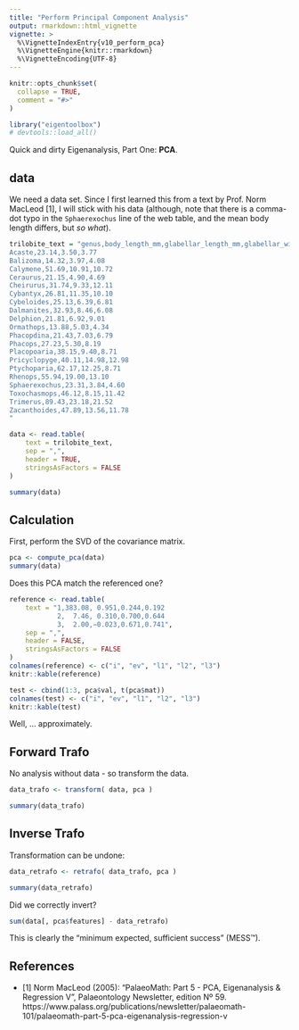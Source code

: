 ```yaml
---
title: "Perform Principal Component Analysis"
output: rmarkdown::html_vignette
vignette: >
  %\VignetteIndexEntry{v10_perform_pca}
  %\VignetteEngine{knitr::rmarkdown}
  %\VignetteEncoding{UTF-8}
---
```


```r
knitr::opts_chunk$set(
  collapse = TRUE,
  comment = "#>"
)
```

```r
library("eigentoolbox")
# devtools::load_all()
```


Quick and dirty Eigenanalysis, Part One: **PCA**.


## data
We need a data set. 
Since I first learned this from a text by Prof. Norm MacLeod [1], I will stick with his data
(although, note that there is a comma-dot typo in the `Sphaerexochus` line of the web table, and the mean body length differs, but *so what*).

```r
trilobite_text = "genus,body_length_mm,glabellar_length_mm,glabellar_width_mm
Acaste,23.14,3.50,3.77
Balizoma,14.32,3.97,4.08
Calymene,51.69,10.91,10.72
Ceraurus,21.15,4.90,4.69
Cheirurus,31.74,9.33,12.11
Cybantyx,26.81,11.35,10.10
Cybeloides,25.13,6.39,6.81
Dalmanites,32.93,8.46,6.08
Delphion,21.81,6.92,9.01
Ormathops,13.88,5.03,4.34
Phacopdina,21.43,7.03,6.79
Phacops,27.23,5.30,8.19
Placopoaria,38.15,9.40,8.71
Pricyclopyge,40.11,14.98,12.98
Ptychoparia,62.17,12.25,8.71
Rhenops,55.94,19.00,13.10
Sphaerexochus,23.31,3.84,4.60
Toxochasmops,46.12,8.15,11.42
Trimerus,89.43,23.18,21.52
Zacanthoides,47.89,13.56,11.78
"

data <- read.table(
    text = trilobite_text,
    sep = ",",
    header = TRUE,
    stringsAsFactors = FALSE
)

summary(data)
```

## Calculation

First, perform the SVD of the covariance matrix.

```r
pca <- compute_pca(data)
summary(data)
```


Does this PCA match the referenced one?
```r
reference <- read.table(
    text = "1,383.08, 0.951,0.244,0.192
            2,  7.46, 0.310,0.700,0.644
            3,  2.00,−0.023,0.671,0.741",
    sep = ",",
    header = FALSE,
    stringsAsFactors = FALSE
)
colnames(reference) <- c("i", "ev", "l1", "l2", "l3")
knitr::kable(reference)
```


```r
test <- cbind(1:3, pca$val, t(pca$mat))
colnames(test) <- c("i", "ev", "l1", "l2", "l3")
knitr::kable(test)
```

Well, ... approximately.



## Forward Trafo

No analysis without data - so transform the data.

```r
data_trafo <- transform( data, pca )

summary(data_trafo)
```

## Inverse Trafo

Transformation can be undone:

```r
data_retrafo <- retrafo( data_trafo, pca )

summary(data_retrafo)
```


Did we correctly invert?

```r
sum(data[, pca$features] - data_retrafo)
```


This is clearly the "minimum expected, sufficient success" (MESS™).



## References

- [1] Norm MacLeod (2005): "PalaeoMath: Part 5 - PCA, Eigenanalysis & Regression V", Palaeontology Newsletter, edition Nº 59. https://www.palass.org/publications/newsletter/palaeomath-101/palaeomath-part-5-pca-eigenanalysis-regression-v
